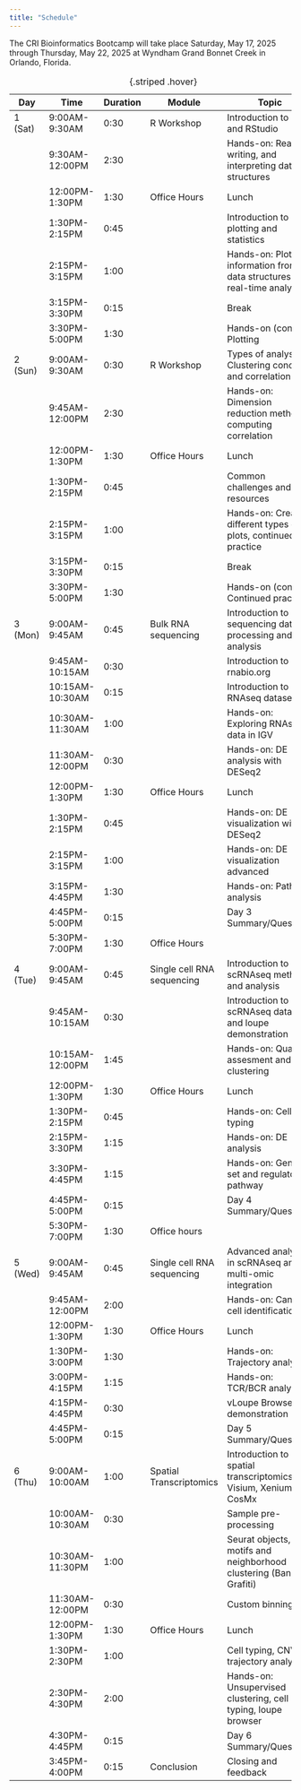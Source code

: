 ```yaml
---
title: "Schedule"
---
```


The  CRI Bioinformatics Bootcamp will take place Saturday, May 17, 2025 through Thursday, May 22, 2025 at Wyndham Grand Bonnet Creek in Orlando, Florida.

:::{.column-body-outset}

| Day      | Time            | Duration | Module                     | Topic                                                                        |
|---------------|---------------------------------|----------|----------------------------|------------------------------------------------------------------------------|
| 1 (Sat)  | 9:00AM-9:30AM   | 0:30     | R Workshop                 | Introduction to R and RStudio                                                |
|          | 9:30AM-12:00PM  | 2:30     |                            | Hands-on: Reading, writing, and interpreting data structures                 |
|          | 12:00PM-1:30PM  | 1:30     | Office Hours               | Lunch                                                                        |
|          | 1:30PM-2:15PM   | 0:45     |                            | Introduction to plotting and statistics                                      |
|          | 2:15PM-3:15PM   | 1:00     |                            | Hands-on: Plotting information from data structures for real-time analysis   |
|          | 3:15PM-3:30PM   | 0:15     |                            | Break       								                                    |
|          | 3:30PM-5:00PM   | 1:30     |                            | Hands-on (cont'd): Plotting                                                  |
| 2 (Sun)  | 9:00AM-9:30AM   | 0:30     | R Workshop                 | Types of analysis: Clustering concepts and correlation                       |
|          | 9:45AM-12:00PM  | 2:30     |                            | Hands-on: Dimension reduction methods, computing correlation                 |
|          | 12:00PM-1:30PM  | 1:30     | Office Hours               | Lunch                                                                        |
|          | 1:30PM-2:15PM   | 0:45     |                            | Common challenges and resources                                              |
|          | 2:15PM-3:15PM   | 1:00     |                            | Hands-on: Creating different types of plots, continued practice              |
|          | 3:15PM-3:30PM   | 0:15     |                            | Break       								     	     	     	     	    |
|          | 3:30PM-5:00PM   | 1:30     |                            | Hands-on (cont'd): Continued practice                                        |
| 3 (Mon)  | 9:00AM-9:45AM   | 0:45     | Bulk RNA sequencing        | Introduction to sequencing data processing and analysis                      |
|          | 9:45AM-10:15AM  | 0:30     |                            | Introduction to rnabio.org       							       	        |
|          | 10:15AM-10:30AM | 0:15     |                            | Introduction to bulk RNAseq dataset                                          |
|          | 10:30AM-11:30AM | 1:00     |                            | Hands-on: Exploring RNAseq data in IGV                                       |
|          | 11:30AM-12:00PM | 0:30     |                            | Hands-on: DE analysis with DESeq2                                            |
|          | 12:00PM-1:30PM  | 1:30     | Office Hours               | Lunch                                                                        |
|          | 1:30PM-2:15PM   | 0:45     |                            | Hands-on: DE visualization with DESeq2                                       |
|          | 2:15PM-3:15PM   | 1:00     |                            | Hands-on: DE visualization advanced                                          |
|          | 3:15PM-4:45PM   | 1:30     |                            | Hands-on: Pathway analysis                                                   |
|          | 4:45PM-5:00PM   | 0:15     |                            | Day 3 Summary/Questions                                                      |
|          | 5:30PM-7:00PM   | 1:30     | Office Hours               |                                                                              |
| 4 (Tue)  | 9:00AM-9:45AM   | 0:45     | Single cell RNA sequencing | Introduction to scRNAseq methods and analysis                                |
|          | 9:45AM-10:15AM  | 0:30     |                            | Introduction to scRNAseq dataset and loupe demonstration                     |
|          | 10:15AM-12:00PM | 1:45     |                            | Hands-on: Quality assesment and clustering                                   |
|          | 12:00PM-1:30PM  | 1:30     | Office Hours               | Lunch                                                                        |
|          | 1:30PM-2:15PM   | 0:45     |                            | Hands-on: Cell typing                                                        |
|          | 2:15PM-3:30PM   | 1:15     |                            | Hands-on: DE analysis                                                        |
|          | 3:30PM-4:45PM   | 1:15     |                            | Hands-on: Gene set and regulatory pathway                                    |
|          | 4:45PM-5:00PM   | 0:15     |                            | Day 4 Summary/Questions                                                      |
|          | 5:30PM-7:00PM   | 1:30     | Office hours               |                                                                              |
| 5 (Wed)  | 9:00AM-9:45AM   | 0:45     | Single cell RNA sequencing | Advanced analyses in scRNAseq and multi-omic integration                     |
|          | 9:45AM-12:00PM  | 2:00     |                            | Hands-on: Cancer cell identification                                         |
|          | 12:00PM-1:30PM  | 1:30     | Office Hours               | Lunch                                                                        |
|          | 1:30PM-3:00PM   | 1:30     |                            | Hands-on: Trajectory analysis                                                |
|          | 3:00PM-4:15PM   | 1:15     |                            | Hands-on: TCR/BCR analysis                                                   |
|          | 4:15PM-4:45PM   | 0:30     |                            | vLoupe Browser demonstration                                                 |
|          | 4:45PM-5:00PM   | 0:15     |                            | Day 5 Summary/Questions                                                      |
| 6 (Thu)  | 9:00AM-10:00AM  | 1:00     | Spatial Transcriptomics    | Introduction to spatial transcriptomics: Visium, Xenium, CosMx               |
|          | 10:00AM-10:30AM | 0:30     |                            | Sample pre-processing                                                        |
|          | 10:30AM-11:30PM | 1:00     |                            | Seurat objects, motifs and neighborhood clustering (Banksy, Grafiti)         |
|          | 11:30AM-12:00PM | 0:30     |                            | Custom binning                                                               |
|          | 12:00PM-1:30PM  | 1:30     | Office Hours               | Lunch                                                                        |
|          | 1:30PM-2:30PM   | 1:00     |                            | Cell typing, CNV, trajectory analysis                                        |
|          | 2:30PM-4:30PM   | 2:00     |                            | Hands-on: Unsupervised clustering, cell typing, loupe browser                |
|          | 4:30PM-4:45PM   | 0:15     |                            | Day 6 Summary/Questions                                                      |
|          | 3:45PM-4:00PM   | 0:15     | Conclusion                 | Closing and feedback                                                         |

: {.striped .hover}

:::

